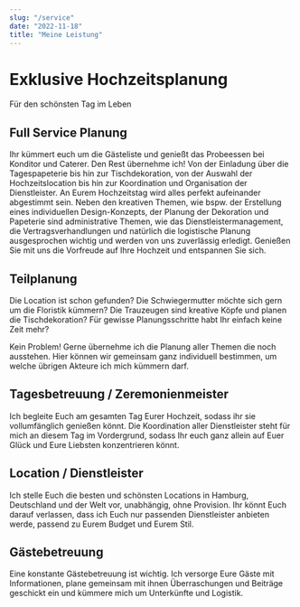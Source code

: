 ```yaml
---
slug: "/service"
date: "2022-11-18"
title: "Meine Leistung"
---
```


# Exklusive Hochzeitsplanung

Für den schönsten Tag im Leben

## Full Service Planung

Ihr kümmert euch um die Gästeliste und genießt das Probeessen bei Konditor und Caterer. 
Den Rest übernehme ich! Von der Einladung über die Tagespapeterie bis hin zur Tischdekoration, 
von der Auswahl der Hochzeitslocation bis hin zur Koordination und Organisation der Dienstleister. An Eurem Hochzeitstag wird alles perfekt aufeinander abgestimmt sein. Neben den kreativen Themen, wie bspw. der Erstellung eines individuellen Design-Konzepts, der Planung der Dekoration und Papeterie sind administrative Themen, wie das Dienstleistermanagement, die Vertragsverhandlungen und natürlich die logistische Planung ausgesprochen wichtig und werden von uns zuverlässig erledigt. Genießen Sie mit uns die Vorfreude auf Ihre Hochzeit und entspannen Sie sich.

## Teilplanung
Die Location ist schon gefunden? Die Schwiegermutter möchte sich gern um die Floristik kümmern? 
Die Trauzeugen sind kreative Köpfe und planen die Tischdekoration? Für gewisse Planungsschritte habt Ihr einfach keine Zeit mehr?

Kein Problem! Gerne übernehme ich die Planung aller Themen die noch ausstehen. 
Hier können wir gemeinsam ganz individuell bestimmen, um welche übrigen Akteure ich mich kümmern darf.

## Tagesbetreuung / Zeremonienmeister
Ich begleite Euch am gesamten Tag Eurer Hochzeit, sodass ihr sie vollumfänglich genießen könnt. 
Die Koordination aller Dienstleister steht für mich an diesem Tag im Vordergrund, sodass Ihr euch ganz allein auf Euer Glück und Eure Liebsten konzentrieren könnt.

## Location / Dienstleister
Ich stelle Euch die besten und schönsten Locations in Hamburg, Deutschland und der Welt vor, unabhängig, ohne Provision. 
Ihr könnt Euch darauf verlassen, dass ich Euch nur passenden Dienstleister anbieten werde, passend zu Eurem Budget und Eurem Stil.

## Gästebetreuung
Eine konstante Gästebetreuung ist wichtig. Ich versorge Eure Gäste mit Informationen, plane gemeinsam mit ihnen Überraschungen und 
Beiträge geschickt ein und kümmere mich um Unterkünfte und Logistik.


